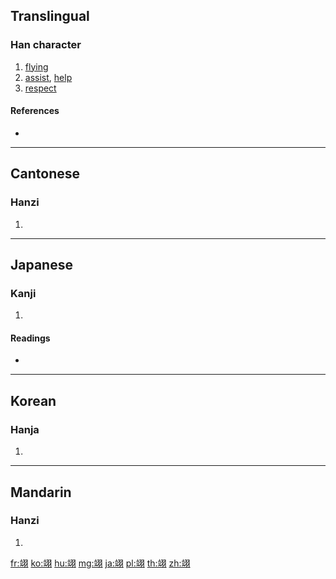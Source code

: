 {{character info/new}}
==Translingual==

===Han character===
{{Han char|rn=124|rad=羽|as=05|sn=11|four=07120|canj=YTSMM}}

# [[flying]]
# [[assist]], [[help]]
# [[respect]]

====References====
* {{Han ref|kx=0956.090|dkj=28655|dj=1401.220|hdz=53346.090|uh=7FCA|ud=32714|bh=D6F6|bd=55030}}

----

==Cantonese==

===Hanzi===
{{yue-hanzi|jyut=|y=yik6}}

# {{defn|lang=yue|sort=羽05}}

----

==Japanese==

===Kanji===
{{ja-kanji|grade=|rs=羽05}}

# {{defn|lang=ja|sort=羽05}}

====Readings====
* {{ja-readings|on=[[よく]] (yoku)|kun=[[あけ]] (ake), [[たすける]] (tasukeru)|nanori=}}

----

==Korean==

===Hanja===
{{ko-hanja|hangeul=익|eumhun=|rv=ik|mr=ik|y=ik}}

# {{defn|lang=ko|sort=羽05}}

----

==Mandarin==

===Hanzi===
{{cmn-hanzi|pin=[[yì]] ([[yi4]])|wg=i<sup>4</sup>}}

# {{defn|lang=cmn|sort=羽05}}

[[fr:翊]]
[[ko:翊]]
[[hu:翊]]
[[mg:翊]]
[[ja:翊]]
[[pl:翊]]
[[th:翊]]
[[zh:翊]]